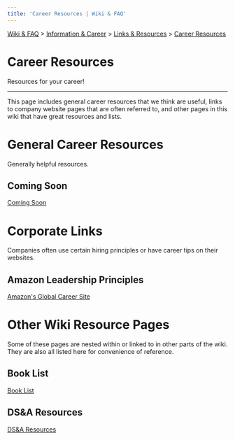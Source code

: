```yaml
---
title: 'Career Resources | Wiki & FAQ'
---
```



[Wiki & FAQ](/wiki-faq) > [Information & Career](/wiki-faq/information-career) > [Links & Resources](/wiki-faq/information-career/links-resources) > [Career Resources](/wiki-faq/information-career/links-resources/career-resources)

<h1 className={styles.bigTitle}>Career Resources</h1>

Resources for your career!

---

This page includes general career resources that we think are useful, links to company website pages that are often referred to, and other pages in this wiki that have great resources and lists.

# General Career Resources

Generally helpful resources.

## Coming Soon

[Coming Soon](/404)

# Corporate Links

Companies often use certain hiring principles or have career tips on their websites.

## Amazon Leadership Principles

[Amazon's Global Career Site](https://www.amazon.jobs/en/principles)

# Other Wiki Resource Pages

Some of these pages are nested within or linked to in other parts of the wiki. They are also all listed here for convenience of reference.

## Book List

[Book List](/404)

## DS&A Resources

[DS&A Resources](/404)
